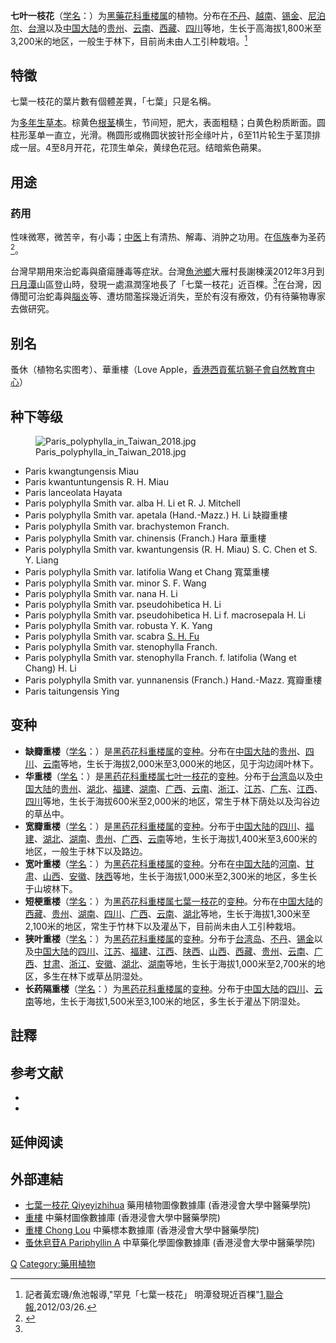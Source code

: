 {{Speciesbox 
| genus = Paris
| species = polyphylla
| authority = Sm.
| image = Paris polyphylla PICT6023.jpg
}}

'''七叶一枝花'''（[[学名|学名]]：{{lang|la|''Paris polyphylla''}}）为[[黑藥花科|黑藥花科]][[重楼属|重楼属]]的植物。分布在[[不丹|不丹]]、[[越南|越南]]、[[锡金|锡金]]、[[尼泊尔|尼泊尔]]、[[台灣|台灣]]以及[[中国大陆|中国大陆]]的[[贵州|贵州]]、[[云南|云南]]、[[西藏|西藏]]、[[四川|四川]]等地，生长于高海拔1,800米至3,200米的地区，一般生于林下，目前尚未由人工引种栽培。<ref name=parispolyphylla>記者黃宏璣/魚池報導,"罕見「七葉一枝花」 明潭發現近百棵"[http://travel.udn.com/mag/travel/storypage.jsp?f_ART_ID=49597]{{Dead link}},[[聯合報|聯合報]],2012/03/26.</ref>

== 特徵 ==
七葉一枝花的葉片數有個體差異，「七葉」只是名稱。

为[[多年生草本|多年生草本]]。棕黄色[[根茎|根茎]]横生，节间短，肥大，表面粗糙；白黄色粉质断面。圆柱形茎单一直立，光滑。椭圆形或椭圆状披针形全缘叶片，6至11片轮生于茎顶排成一层。4至8月开花，花顶生单朵，黄绿色花冠。结暗紫色蒴果。

==用途==
===药用===
性味微寒，微苦辛，有小毒；[[中医|中医]]上有清热、解毒、消肿之功用。在[[佤族|佤族]]奉为圣药<ref>{{cite journal |author1=邵桦 |coauthors=杨京彪, 薛达元 |title=佤族传统文化在生物多样性保护中的作用 |journal=生物多样性 |date=2021 |volume=29 |pages=1120-1127 |doi=10.17520/biods.2020480 |url=https://www.biodiversity-science.net/article/2021/1005-0094/1005-0094-29-8-1120.shtml |accessdate=2021-09-12 |archive-date=2022-04-06 |archive-url=https://web.archive.org/web/20220406205429/https://www.biodiversity-science.net/article/2021/1005-0094/1005-0094-29-8-1120.shtml }}</ref>。

台灣早期用來治蛇毒與瘡瘍腫毒等症狀。台灣[[魚池鄉_(台灣)|魚池鄉]]大雁村長謝棟漢2012年3月到[[日月潭|日月潭]]山區登山時，發現一處濕潤窪地長了「七葉一枝花」近百棵。<ref name=parispolyphylla/>在台灣，因傳聞可治蛇毒與[[腦炎|腦炎]]等、遭坊間濫採幾近消失，至於有沒有療效，仍有待藥物專家去做研究。

== 别名 ==
蚤休（植物名实图考）、華重樓（Love Apple，[[香港|香港]][[西貢區|西貢]][[蕉坑|蕉坑]][[獅子會自然教育中心|獅子會自然教育中心]]）

== 种下等级 ==
[[File:Paris_polyphylla_in_Taiwan_2018.jpg|thumb]]
* Paris kwangtungensis Miau
* Paris kwantuntungensis R. H. Miau
* Paris lanceolata Hayata
* Paris polyphylla Smith var. alba H. Li et R. J. Mitchell
* Paris polyphylla Smith var. apetala (Hand.-Mazz.) H. Li 缺瓣重樓
* Paris polyphylla Smith var. brachystemon Franch.
* Paris polyphylla Smith var. chinensis (Franch.) Hara 華重樓
* Paris polyphylla Smith var. kwantungensis (R. H. Miau) S. C. Chen et S. Y. Liang
* Paris polyphylla Smith var. latifolia Wang et Chang 寬葉重樓
* Paris polyphylla Smith var. minor S. F. Wang
* Paris polyphylla Smith var. nana H. Li
* Paris polyphylla Smith var. pseudohibetica H. Li
* Paris polyphylla Smith var. pseudohibetica H. Li f. macrosepala H. Li
* Paris polyphylla Smith var. robusta Y. K. Yang
* Paris polyphylla Smith var. scabra [[傅书遐|S. H. Fu]]
* Paris polyphylla Smith var. stenophylla Franch.
* Paris polyphylla Smith var. stenophylla Franch. f. latifolia (Wang et Chang) H. Li
* Paris polyphylla Smith var. yunnanensis (Franch.) Hand.-Mazz. 寬瓣重樓
* Paris taitungensis Ying

== 变种 ==
* '''缺瓣重楼'''（[[学名|学名]]：{{lang|la|''Paris polyphylla'' var. ''apetala''}}）是[[黑药花科|黑药花科]][[重楼属|重楼属]]的[[变种|变种]]。分布在[[中国大陆|中国大陆]]的[[贵州|贵州]]、[[四川|四川]]、[[云南|云南]]等地，生长于海拔2,000米至3,000米的地区，见于沟边阔叶林下。
*'''华重楼'''（[[学名|学名]]：{{lang|la|''Paris polyphylla'' var. ''chinensis''}}）是[[黑药花科|黑药花科]][[重楼属|重楼属]][[七叶一枝花|七叶一枝花]]的[[变种|变种]]。分布于[[台湾岛|台湾岛]]以及[[中国大陆|中国大陆]]的[[贵州|贵州]]、[[湖北|湖北]]、[[福建|福建]]、[[湖南|湖南]]、[[广西|广西]]、[[云南|云南]]、[[浙江|浙江]]、[[江苏|江苏]]、[[广东|广东]]、[[江西|江西]]、[[四川|四川]]等地，生长于海拔600米至2,000米的地区，常生于林下荫处以及沟谷边的草丛中。
*'''宽瓣重楼'''（[[学名|学名]]：{{lang|la|''Paris polyphylla'' var. ''yunnanensis''}}）是[[黑药花科|黑药花科]][[重楼属|重楼属]]的[[变种|变种]]。分布于[[中国大陆|中国大陆]]的[[四川|四川]]、[[福建|福建]]、[[湖北|湖北]]、[[湖南|湖南]]、[[贵州|贵州]]、[[广西|广西]]、[[云南|云南]]等地，生长于海拔1,400米至3,600米的地区，一般生于林下以及路边。
* '''宽叶重楼'''（[[学名|学名]]：{{lang|la|''Paris polyphylla'' var. ''latifolia''}}）为[[黑药花科|黑药花科]][[重楼属|重楼属]]的[[变种|变种]]。分布在[[中国大陆|中国大陆]]的[[河南|河南]]、[[甘肃|甘肃]]、[[山西|山西]]、[[安徽|安徽]]、[[陕西|陕西]]等地，生长于海拔1,000米至2,300米的地区，多生长于山坡林下。
* '''短梗重楼'''（[[学名|学名]]：{{lang|la|''Paris polyphylla'' var. ''appendiculata''}}）为[[黑药花科|黑药花科]][[重楼属|重楼属]][[七葉一枝花|七葉一枝花]]的[[变种|变种]]。分布在[[中国大陆|中国大陆]]的[[西藏|西藏]]、[[贵州|贵州]]、[[湖南|湖南]]、[[四川|四川]]、[[广西|广西]]、[[云南|云南]]、[[湖北|湖北]]等地，生长于海拔1,300米至2,100米的地区，常生于竹林下以及灌丛下，目前尚未由人工引种栽培。
* '''狭叶重楼'''（[[学名|学名]]：{{lang|la|''Paris polyphylla'' var. ''stenophylla''}}）为[[黑药花科|黑药花科]][[重楼属|重楼属]]的[[变种|变种]]。分布于[[台湾岛|台湾岛]]、[[不丹|不丹]]、[[锡金|锡金]]以及[[中国大陆|中国大陆]]的[[四川|四川]]、[[江苏|江苏]]、[[福建|福建]]、[[江西|江西]]、[[陕西|陕西]]、[[山西|山西]]、[[西藏|西藏]]、[[贵州|贵州]]、[[云南|云南]]、[[广西|广西]]、[[甘肃|甘肃]]、[[浙江|浙江]]、[[安徽|安徽]]、[[湖北|湖北]]、[[湖南|湖南]]等地，生长于海拔1,000米至2,700米的地区，多生在林下或草丛阴湿处。
* '''长药隔重楼'''（[[学名|学名]]：{{lang|la|''Paris polyphylla'' var. ''thibetica''}}）为[[黑药花科|黑药花科]][[重楼属|重楼属]]的[[变种|变种]]。分布于[[中国大陆|中国大陆]]的[[四川|四川]]、[[云南|云南]]等地，生长于海拔1,500米至3,100米的地区，多生长于灌丛下阴湿处。

==註釋==
{{reflist}}

== 参考文献 ==
{{Commons category|Paris polyphylla}}
{{refbegin}}
* {{FRPS}}
* {{cite web| url =http://www.bioinfo.cn/db05/KmzwSpecies.php?action=view&id=22546| title =七叶一枝花| work =《中国高等植物数据库全库》| publisher =中国科学院微生物研究所| author =昆明植物研究所| accessdate =2009-02-19| deadurl =yes| archiveurl =https://web.archive.org/web/20160305092428/http://www.bioinfo.cn/db05/KmzwSpecies.php?action=view&id=22546| archivedate =2016-03-05}}
{{refend}}

== 延伸阅读 ==
{{Wikisource further reading}}

==外部連結==
{{refbegin}}
* [http://libproject.hkbu.edu.hk/was40/detail?lang=ch&channelid=1288&searchword=herb_id=D00372 七葉一枝花 Qiyeyizhihua] {{Wayback|url=http://libproject.hkbu.edu.hk/was40/detail?lang=ch&channelid=1288&searchword=herb_id=D00372 |date=20131004214057 }} 藥用植物圖像數據庫 (香港浸會大學中醫藥學院) {{zh}}{{en}}
*[https://sys01.lib.hkbu.edu.hk/cmed/mmid/detail.php?pid=B00042 重樓] 中藥材圖像數據庫  (香港浸會大學中醫藥學院) {{zh}}{{en}} 
* [http://libproject.hkbu.edu.hk/was40/outline?page=1&channelid=44273&searchword=%E9%87%8D%E6%A8%93&sortfield=+name_chi_sort 重樓 Chong Lou] {{Wayback|url=http://libproject.hkbu.edu.hk/was40/outline?page=1&channelid=44273&searchword=%E9%87%8D%E6%A8%93&sortfield=+name_chi_sort |date=20150715102759 }} 中藥標本數據庫 (香港浸會大學中醫藥學院) {{zh-hant}}{{en}}
* [http://libproject.hkbu.edu.hk/was40/detail?channelid=22253&lang=cht&searchword=code=P00096 蚤休皂苷A Pariphyllin A] {{Wayback|url=http://libproject.hkbu.edu.hk/was40/detail?channelid=22253&lang=cht&searchword=code=P00096 |date=20150518221435 }} 中草藥化學圖像數據庫 (香港浸會大學中醫藥學院) {{zh}}{{en}}

{{refend}}
{{Taxonbar|from=Q7137387}}

[[Category:重楼属|Q]]
[[Category:藥用植物|Category:藥用植物]]